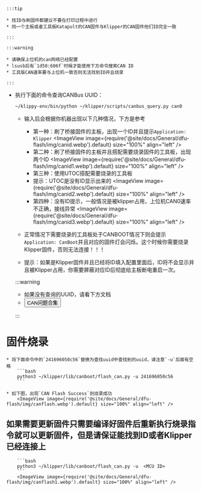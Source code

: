 


    :::tip

    * 找ID与刷固件都建议不要在打印过程中进行
    * 同一个主板或者工具板Katapult的CAN固件与Klipper的CAN固件他们ID完全一致

    :::

    :::warning

    * 请确保上位机的can网络已经配置
    * lsusb后有`1d50:606f`时候才能使用下方命令搜索CAN ID
    * 工具版CAN速率要与上位机一致否则无法找到ID并且烧录

    :::


* 执行下面的命令查询CANBus UUID：

    ```bash
    ~/klippy-env/bin/python ~/klipper/scripts/canbus_query.py can0
    ```

    * 输入后会根据你机器出现以下几种情况，下方是参考
        * 第一种：刷了桥接固件的主板，出现一个ID并且提示`Application: Klipper`
            <ImageView image={require('@site/docs/General/dfu-flash/img/canid.webp').default} size="100%" align="left" />  
        * 第二种：刷了桥接固件的主板并且搭配需要烧录固件的工具板，出现两个ID
            <ImageView image={require('@site/docs/General/dfu-flash/img/canid1.webp').default} size="100%" align="left" />  
        * 第三种：使用UTOC搭配需要烧录的工具板
        * 提示：UTOC是没有ID显示出来的
            <ImageView image={require('@site/docs/General/dfu-flash/img/canid2.webp').default} size="100%" align="left" />  
        * 第四种：没有ID提示，一般情况是被klipper占用，上位机CAN0速率不正确，接线异常
            <ImageView image={require('@site/docs/General/dfu-flash/img/canid3.webp').default} size="100%" align="left" />  

    * 正常情况下需要烧录的工具板处于CANBOOT情况下则会提示`Application: CanBoot`并且对应的固件灯会闪烁。这个时候你需要烧录Klipper固件，否则无法连接！！！
    * 提示：如果是Klipper固件并且已经将ID填入配置里面后，ID将不会显示并且被Klipper占用，你需要屏蔽对应ID后彻底给主板断电重启一次。

    :::warning

    * 如果没有查询的UUID，请看下方文档  
    * <Button variant="contained" disableElevation href="/docs/DebugDoc/faq/klipper_can">CAN问题合集</Button>

    :::

# 固件烧录

    * 将下面命令中的`241696050c56`替换为查找uuid中查找到的uuid，请注意`-u`后面有空格
        ```bash
        python3 ~/klipper/lib/canboot/flash_can.py -u 241696050c56
        ```

    * 如下图，出现`CAN Flash Success`则烧录成功 
        <ImageView image={require('@site/docs/General/dfu-flash/img/canflash.webp').default} size="100%" align="left" />  



## 如果需要更新固件只需要编译好固件后重新执行烧录指令就可以更新固件，但是请保证能找到ID或者Klipper已经连接上

        ```bash
        python3 ~/klipper/lib/canboot/flash_can.py -u  <MCU ID>
        ```
        <ImageView image={require('@site/docs/General/dfu-flash/img/canflash1.webp').default} size="100%" align="left" />  
